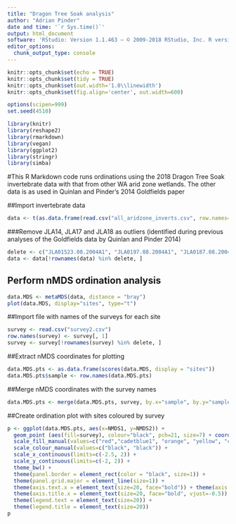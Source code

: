 ```yaml
---
title: "Dragon Tree Soak analysis"
author: "Adrian Pinder"
date and time: '`r Sys.time()`'
output: html_document
software: 'RStudio: Version 1.1.463 – © 2009-2018 RStudio, Inc. R version: `r getRversion()`'
editor_options: 
  chunk_output_type: console
---
```

    
```r
knitr::opts_chunk$set(echo = TRUE)
knitr::opts_chunk$set(tidy = TRUE)
knitr::opts_chunk$set(out.width='1.0\\linewidth')
knitr::opts_chunk$set(fig.align='center', out.width=600)
```

```r
options(scipen=999)
set.seed(4510)
```

```r
library(knitr)
library(reshape2)
library(rmarkdown)
library(vegan)
library(ggplot2)
library(stringr)
library(simba)
```

#This R Markdown code runs ordinations using the 2018 Dragon Tree Soak invertebrate data with that from other WA arid zone wetlands. The other data is as used in Quinlan and Pinder's 2014 Goldfields paper

##Import invertebrate data
```r
data <- t(as.data.frame(read.csv("all_aridzone_inverts.csv", row.names=1)))
```

###Remove JLA14, JLA17 and JLA18 as outliers (identified during previous analyses of the Goldfields data by Quinlan and Pinder 2014)
```r
delete <- c("JLA01523.08.2004A1", "JLA0197.08.2004A1", "JLA0187.08.2004A1")
data <- data[!rownames(data) %in% delete, ]
```

## Perform nMDS ordination analysis
```r
data.MDS <- metaMDS(data, distance = "bray")
plot(data.MDS, display="sites", type="t")
```

##Import file with names of the surveys for each site
```r
survey <- read.csv("survey2.csv")
row.names(survey) <- survey[, 1]
survey <- survey[!rownames(survey) %in% delete, ]
```

##Extract nMDS coordinates for plotting
```r
data.MDS.pts <- as.data.frame(scores(data.MDS, display = "sites"))
data.MDS.pts$sample <- row.names(data.MDS.pts)
```

##Merge nMDS coordinates with the survey names
```r
data.MDS.pts <- merge(data.MDS.pts, survey, by.x="sample", by.y="sample")
```

##Create ordination plot with sites coloured by survey
```r
p <- ggplot(data.MDS.pts, aes(x=NMDS1, y=NMDS2)) + 
  geom_point (aes(fill=survey), colour="black", pch=21, size=7) + coord_fixed() +
  scale_fill_manual(values=c("red","cadetblue1", "orange", "yellow", "chartreuse4", "cadetblue4", "blue4")) +
  scale_colour_manual(values=c("black", "black")) +
  scale_x_continuous(limits=c(-2.5, 2)) +
  scale_y_continuous(limits=c(-2, 2)) +
  theme_bw() +
  theme(panel.border = element_rect(color = "black", size=1)) +
  theme(panel.grid.major = element_line(size=1)) +
  theme(axis.text.x = element_text(size=20, face="bold")) + theme(axis.text.y = element_text(size=20, face="bold")) +
  theme(axis.title.x = element_text(size=20, face="bold", vjust=-0.5)) + theme(axis.title.y = element_text(size=20, face="bold")) + theme(legend.key = element_blank())+
  theme(legend.text = element_text(size=20)) +
  theme(legend.title = element_text(size=20))
p
```

